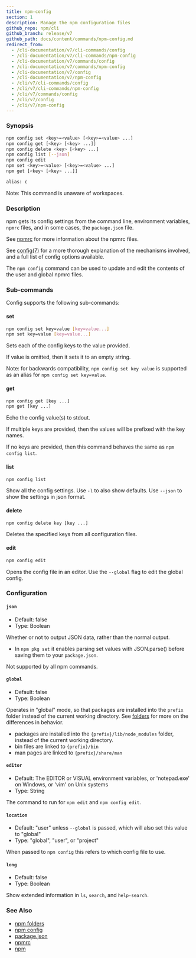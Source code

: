 ```yaml
---
title: npm-config
section: 1
description: Manage the npm configuration files
github_repo: npm/cli
github_branch: release/v7
github_path: docs/content/commands/npm-config.md
redirect_from:
  - /cli-documentation/v7/cli-commands/config
  - /cli-documentation/v7/cli-commands/npm-config
  - /cli-documentation/v7/commands/config
  - /cli-documentation/v7/commands/npm-config
  - /cli-documentation/v7/config
  - /cli-documentation/v7/npm-config
  - /cli/v7/cli-commands/config
  - /cli/v7/cli-commands/npm-config
  - /cli/v7/commands/config
  - /cli/v7/config
  - /cli/v7/npm-config
---
```


### Synopsis

```bash
npm config set <key>=<value> [<key>=<value> ...]
npm config get [<key> [<key> ...]]
npm config delete <key> [<key> ...]
npm config list [--json]
npm config edit
npm set <key>=<value> [<key>=<value> ...]
npm get [<key> [<key> ...]]

alias: c
```

Note: This command is unaware of workspaces.

### Description

npm gets its config settings from the command line, environment variables, `npmrc` files, and in some cases, the `package.json` file.

See [npmrc](/cli/v7/configuring-npm/npmrc) for more information about the npmrc files.

See [config(7)](/cli/v7/using-npm/config) for a more thorough explanation of the mechanisms involved, and a full list of config options available.

The `npm config` command can be used to update and edit the contents of the user and global npmrc files.

### Sub-commands

Config supports the following sub-commands:

#### set

```bash
npm config set key=value [key=value...]
npm set key=value [key=value...]
```

Sets each of the config keys to the value provided.

If value is omitted, then it sets it to an empty string.

Note: for backwards compatibility, `npm config set key value` is supported as an alias for `npm config set key=value`.

#### get

```bash
npm config get [key ...]
npm get [key ...]
```

Echo the config value(s) to stdout.

If multiple keys are provided, then the values will be prefixed with the key names.

If no keys are provided, then this command behaves the same as `npm config list`.

#### list

```bash
npm config list
```

Show all the config settings. Use `-l` to also show defaults. Use `--json` to show the settings in json format.

#### delete

```bash
npm config delete key [key ...]
```

Deletes the specified keys from all configuration files.

#### edit

```bash
npm config edit
```

Opens the config file in an editor. Use the `--global` flag to edit the global config.

### Configuration

#### `json`

- Default: false
- Type: Boolean

Whether or not to output JSON data, rather than the normal output.

- In `npm pkg set` it enables parsing set values with JSON.parse() before saving them to your `package.json`.

Not supported by all npm commands.

#### `global`

- Default: false
- Type: Boolean

Operates in "global" mode, so that packages are installed into the `prefix` folder instead of the current working directory. See [folders](/cli/v7/configuring-npm/folders) for more on the differences in behavior.

- packages are installed into the `{prefix}/lib/node_modules` folder, instead of the current working directory.
- bin files are linked to `{prefix}/bin`
- man pages are linked to `{prefix}/share/man`

#### `editor`

- Default: The EDITOR or VISUAL environment variables, or 'notepad.exe' on Windows, or 'vim' on Unix systems
- Type: String

The command to run for `npm edit` and `npm config edit`.

#### `location`

- Default: "user" unless `--global` is passed, which will also set this value to "global"
- Type: "global", "user", or "project"

When passed to `npm config` this refers to which config file to use.

#### `long`

- Default: false
- Type: Boolean

Show extended information in `ls`, `search`, and `help-search`.

### See Also

- [npm folders](/cli/v7/configuring-npm/folders)
- [npm config](/cli/v7/commands/npm-config)
- [package.json](/cli/v7/configuring-npm/package-json)
- [npmrc](/cli/v7/configuring-npm/npmrc)
- [npm](/cli/v7/commands/npm)
